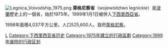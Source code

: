 [[File:Legnica_Voivodship_1975.png|right]]
'''萊格尼察省'''（województwo legnickie）是[[波蘭|波蘭]]歷史上的一個省，始於1975年。1999年1月1日被併入[[下西里西亞省|下西里西亞省]]。

1998年面積4,037平方公里。人口525,600人。首府[[萊格尼察|萊格尼察]]。

{{波兰行政区划小作品}}
[[Category:波蘭省份_(1975-1998)|L]]
[[Category:下西里西亚省历史|Category:下西里西亚省历史]]
[[Category:1975年建立的行政區劃|Category:1975年建立的行政區劃]]
[[Category:1999年废除的行政区划|Category:1999年废除的行政区划]]